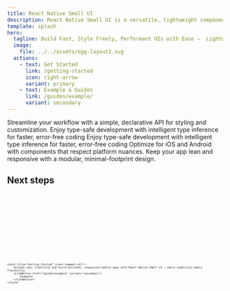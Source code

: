 ```yaml
---
title: React Native Small UI
description: React Native Small UI is a versatile, lightweight component library crafted for developers who want to create stunning cross-platform mobile apps with ease. Powered by TypeScript for type-safe development, it offers a utility-first approach to building UIs, giving you the freedom to style components your way. With built-in support for light and dark modes, platform-specific optimizations, and customizable default props, this library ensures your apps are both beautiful and blazing fast. Perfect for rapid prototyping or polished production apps, React Native Small UI simplifies UI development without sacrificing flexibility.
template: splash
hero:
  tagline: Build Fast, Style Freely, Performant UIs with Ease –  Lightweight, and Fully Customizable Your Go-To UI Toolkit for React Native
  image:
    file: ../../assets/egg-layout2.svg
  actions:
    - text: Get Started
      link: /getting-started
      icon: right-arrow
      variant: primary
    - text: Example & Guides
      link: /guides/example/
      variant: secondary
---
```





<CardGrid>
	<Card title="Utility-Based Props" icon="rocket">
		Streamline your workflow with a simple, declarative API for styling and customization.
	</Card>
	<Card title="TypeScript-Powered" icon="seti:typescript">
		Enjoy type-safe development with intelligent type inference for faster, error-free coding
	</Card>
	<Card title="Light & Dark Mode Support" icon="sun">
		Enjoy type-safe development with intelligent type inference for faster, error-free coding
	</Card>
	<Card title="Platform-Specific Code" icon="seti:html">
		Optimize for iOS and Android with components that respect platform nuances.
	</Card>
	<Card title="Lightweight & Performant" icon="puzzle">
		Keep your app lean and responsive with a modular, minimal-footprint design.
	</Card>
</CardGrid>


## Next steps

<CardGrid stagger>
	<Card title="Installation Core package" icon="seti:html">
		<Tabs>
		<TabItem label="yarn" icon="seti:yarn">
			<Code code={npmToYarn("npm install react-native-small-ui")} lang="sh"/>
		</TabItem>
		<TabItem label="npm" icon="seti:npm">
			<Code code="npm install react-native-small-ui" lang="sh"/>
		</TabItem>
		<TabItem label="pnpm" icon="pnpm">
			<Code code={npmToPnpm("npm install react-native-small-ui")} lang="sh"/>
		</TabItem>
		<TabItem label="bun" icon="bun">
			<Code code={npmToBun("npm install react-native-small-ui")} lang="sh"/>
		</TabItem>
		</Tabs>
	</Card>

	<Card title="Getting Started" icon="comment-alt">
		Unleash your creativity and build polished, responsive mobile apps with React Native Small UI – where simplicity meets flexibility.
		<LinkButton href="/guides/example" variant="secondary">
			Examples
		</LinkButton>
	</Card>

</CardGrid>
